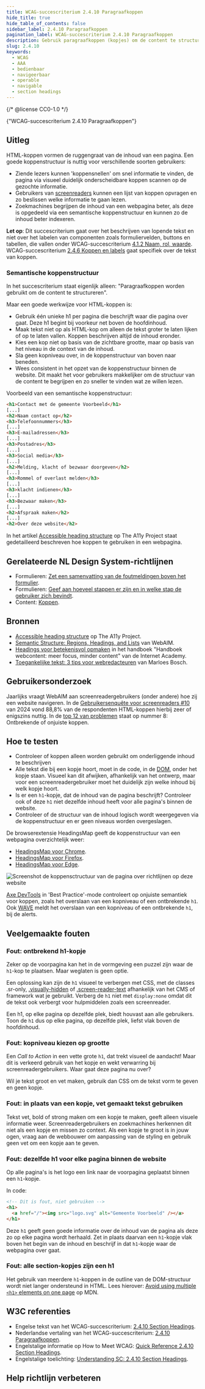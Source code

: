 ```yaml
---
title: WCAG-succescriterium 2.4.10 Paragraafkoppen
hide_title: true
hide_table_of_contents: false
sidebar_label: 2.4.10 Paragraafkoppen
pagination_label: WCAG-succescriterium 2.4.10 Paragraafkoppen
description: Gebruik paragraafkoppen (kopjes) om de content te structureren.
slug: 2.4.10
keywords:
  - WCAG
  - AAA
  - bedienbaar
  - navigeerbaar
  - operable
  - navigable
  - section headings
---
```


{/* @license CC0-1.0 */}


<WcagHeadingGroup level={1} conformanceLevel="Niveau AAA">
  {"WCAG-succescriterium 2.4.10 Paragraafkoppen"}
</WcagHeadingGroup>

<SpotlightSection type="info">
  <Markdown omitH1 headinglevel={3}>
    <AAAMessage />
  </Markdown>
</SpotlightSection>

## Uitleg

<Summary />

HTML-koppen vormen de ruggengraat van de inhoud van een pagina. Een goede koppenstructuur is nuttig voor verschillende soorten gebruikers:

- Ziende lezers kunnen 'koppensnellen' om snel informatie te vinden, de pagina via visueel duidelijk onderscheidbare koppen scannen op de gezochte informatie.
- Gebruikers van [screenreaders](/woordenlijst/#screenreader) kunnen een lijst van koppen opvragen en zo beslissen welke informatie te gaan lezen.
- Zoekmachines begrijpen de inhoud van een webpagina beter, als deze is opgedeeld via een semantische koppenstructuur en kunnen zo de inhoud beter indexeren.

**Let op**: Dit succescriterium gaat over het beschrijven van lopende tekst en niet over het labelen van componenten zoals formuliervelden, buttons en tabellen, die vallen onder WCAG-succescriterium [4.1.2 Naam, rol, waarde](/wcag/4.1.2).
WCAG-succescriterium [2.4.6 Koppen en labels](/wcag/2.4.6) gaat specifiek over de tekst van koppen.

### Semantische koppenstructuur

In het succescriterium staat eigenlijk alleen: "Paragraafkoppen worden gebruikt om de content te structureren".

Maar een goede werkwijze voor HTML-koppen is:

- Gebruik één unieke h1 per pagina die beschrijft waar die pagina over gaat. Deze h1 begint bij voorkeur net boven de hoofdinhoud.
- Maak tekst niet op als HTML-kop om alleen de tekst groter te laten lijken of op te laten vallen. Koppen beschrijven altijd de inhoud eronder.
- Kies een kop niet op basis van de zichtbare grootte, maar op basis van het niveau in de context van de inhoud.
- Sla geen kopniveau over, in de koppenstructuur van boven naar beneden.
- Wees consistent in het opzet van de koppenstructuur binnen de website. Dit maakt het voor gebruikers makkelijker om de structuur van de content te begrijpen en zo sneller te vinden wat ze willen lezen.

Voorbeeld van een semantische koppenstructuur:

```html
<h1>Contact met de gemeente Voorbeeld</h1>
[...]
<h2>Naam contact op</h2>
<h3>Telefoonnummers</h3>
[...]
<h3>E-mailadressen</h3>
[...]
<h3>Postadres</h3>
[...]
<h3>Social media</h3>
[...]
<h2>Melding, klacht of bezwaar doorgeven</h2>
[...]
<h3>Rommel of overlast melden</h3>
[...]
<h3>klacht indienen</h3>
[...]
<h3>Bezwaar maken</h3>
[...]
<h2>Afspraak maken</h2>
[...]
<h2>Over deze website</h2>
```

In het artikel [<span lang="en">Accessible heading structure</span>](https://www.a11yproject.com/posts/how-to-accessible-heading-structure/) op The A11y Project staat gedetailleerd beschreven hoe koppen te gebruiken in een webpagina.

## Gerelateerde NL Design System-richtlijnen

- Formulieren: [Zet een samenvatting van de foutmeldingen boven het formulier](/richtlijnen/formulieren/foutmeldingen/samenvatting).
- Formulieren: [Geef aan hoeveel stappen er zijn en in welke stap de gebruiker zich bevindt](/richtlijnen/formulieren/meerdere-stappen/voortgang-tonen).
- Content: [Koppen](/richtlijnen/content/tekstopmaak/koppen).

## Bronnen

- [<span lang="en">Accessible heading structure</span>](https://www.a11yproject.com/posts/how-to-accessible-heading-structure/) op The A11y Project.
- [<span lang="en">Semantic Structure: Regions, Headings, and Lists</span>](https://webaim.org/techniques/semanticstructure/) van WebAIM.
- [Headings voor betekenisvol opmaken](https://www.internetacademy.nl/ebooks/handboek-webcontent/headings-voor-betekenisvol-opmaken) in het handboek "Handboek webcontent: meer focus, minder content" van de Internet Academy.
- [Toegankelijke tekst: 3 tips voor webredacteuren](https://www.limoengroen.nl/nieuws/toegankelijke-tekst-3-tips-voor-webredacteuren) van Marloes Bosch.

## Gebruikersonderzoek

Jaarlijks vraagt WebAIM aan screenreadergebruikers (onder andere) hoe zij een website navigeren. In de [Gebruikersenquête voor screenreaders #10](https://webaim.org/projects/screenreadersurvey10/#heading) van 2024 vond 88,8% van de respondenten HTML-koppen hierbij zeer of enigszins nuttig. In de [top 12 van problemen](https://webaim.org/projects/screenreadersurvey10/#problematic) staat op nummer 8: Ontbrekende of onjuiste koppen.

<CTAGebruikersonderzoek />

## Hoe te testen

- Controleer of koppen alleen worden gebruikt om onderliggende inhoud te beschrijven
- Alle tekst die bij een kopje hoort, moet in de code, in de [DOM](https://developer.mozilla.org/en-US/docs/Web/API/Document_Object_Model/Introduction), onder het kopje staan. Visueel kan dit afwijken, afhankelijk van het ontwerp, maar voor een screenreadergebruiker moet het duidelijk zijn welke inhoud bij welk kopje hoort.
- Is er een `h1`-kopje, dat de inhoud van de pagina beschrijft? Controleer ook of deze `h1` niet dezelfde inhoud heeft voor alle pagina's binnen de website.
- Controleer of de structuur van de inhoud logisch wordt weergegeven via de koppenstructuur en er geen niveaus worden overgeslagen.

De browserextensie HeadingsMap geeft de koppenstructuur van een webpagina overzichtelijk weer:

- [HeadingsMap voor Chrome](https://chrome.google.com/webstore/detail/headingsmap/flbjommegcjonpdmenkdiocclhjacmbi).
- [HeadingsMap voor Firefox](https://addons.mozilla.org/en-US/firefox/addon/headingsmap/).
- [HeadingsMap voor Edge](https://microsoftedge.microsoft.com/addons/detail/headingsmap/bokekiiaddinealohkmhjcgfanndmcgo).

![Screenshot de koppensctructuur van de pagina over richtlijnen op deze website](https://raw.githubusercontent.com/nl-design-system/documentatie/assets/wcag_screenshot_headingsmap.png)

[Axe DevTools](https://www.deque.com/axe/browser-extensions/) in 'Best Practice'-mode controleert op onjuiste semantiek voor koppen, zoals het overslaan van een kopniveau of een ontbrekende `h1`.
Ook [WAVE](https://wave.webaim.org/) meldt het overslaan van een kopniveau of een ontbrekende `h1`, bij de alerts.

## Veelgemaakte fouten

### Fout: ontbrekend h1-kopje

Zeker op de voorpagina kan het in de vormgeving een puzzel zijn waar de `h1`-kop te plaatsen. Maar weglaten is geen optie.

Een oplossing kan zijn de `h1` visueel te verbergen met CSS, met de classes .sr-only, [.visually-hidden](https://getbootstrap.com/docs/5.3/getting-started/accessibility/#visually-hidden-content) of [.screen-reader-text](https://make.wordpress.org/accessibility/handbook/markup/the-css-class-screen-reader-text/) afhankelijk van het CMS of framework wat je gebruikt. Verberg de `h1` niet met `display:none` omdat dit de tekst ook verbergt voor hulpmiddelen zoals een screenreader.

Een h1, op elke pagina op dezelfde plek, biedt houvast aan alle gebruikers. Toon de `h1` dus op elke pagina, op dezelfde plek, liefst vlak boven de hoofdinhoud.

### Fout: kopniveau kiezen op grootte

Een _Call to Action_ in een vette grote `h1`, dat trekt visueel de aandacht!
Maar dit is verkeerd gebruik van het kopje en wekt verwarring bij screenreadergebruikers. Waar gaat deze pagina nu over?

Wil je tekst groot en vet maken, gebruik dan CSS om de tekst vorm te geven en geen kopje.

### Fout: in plaats van een kopje, vet gemaakt tekst gebruiken

Tekst vet, bold of strong maken om een kopje te maken, geeft alleen visuele informatie weer. Screenreadergebruikers en zoekmachines herkennen dit niet als een kopje en missen zo context.
Als een kopje te groot is in jouw ogen, vraag aan de webbouwer om aanpassing van de styling en gebruik geen vet om een kopje aan te geven.

### Fout: dezelfde h1 voor elke pagina binnen de website

Op alle pagina's is het logo een link naar de voorpagina geplaatst binnen een `h1`-kopje.

In code:

```html
<!-- Dit is fout, niet gebruiken -->
<h1>
  <a href="/"><img src="logo.svg" alt="Gemeente Voorbeeld" /></a>
</h1>
```

Deze `h1` geeft geen goede informatie over de inhoud van de pagina als deze zo op elke pagina wordt herhaald. Zet in plaats daarvan een `h1`-kopje vlak boven het begin van de inhoud en beschrijf in dat `h1`-kopje waar de webpagina over gaat.

### Fout: alle section-kopjes zijn een h1

Het gebruik van meerdere `h1`-koppen in de outline van de DOM-structuur wordt niet langer ondersteund in HTML.
Lees hierover: [<span lang="en">Avoid using multiple `<h1>` elements on one page</span>](https://developer.mozilla.org/en-US/docs/Web/HTML/Element/Heading_Elements#avoid_using_multiple_h1_elements_on_one_page) op MDN.

## W3C referenties

- Engelse tekst van het WCAG-succescriterium: [<span lang="en">2.4.10 Section Headings</span>](https://www.w3.org/TR/WCAG22/#section-headings).
- Nederlandse vertaling van het WCAG-succescriterium: [2.4.10 Paragraafkoppen](https://www.w3.org/Translations/WCAG22-nl/#section-headings).
- Engelstalige informatie op <span lang="en">How to Meet WCAG</span>: [<span lang="en">Quick Reference 2.4.10 Section Headings</span>](https://www.w3.org/WAI/WCAG22/quickref/#section-headings).
- Engelstalige toelichting: [<span lang="en">Understanding SC: 2.4.10 Section Headings</span>](https://www.w3.org/WAI/WCAG22/Understanding/section-headings.html).

<SpotlightSection type="info">
  <Markdown omitH1 headinglevel={3}>
    <Disclaimer />
  </Markdown>
</SpotlightSection>

## Help richtlijn verbeteren

<Markdown omitH1 headinglevel={3}>
  <WCAGFooterInfo />
</Markdown>
